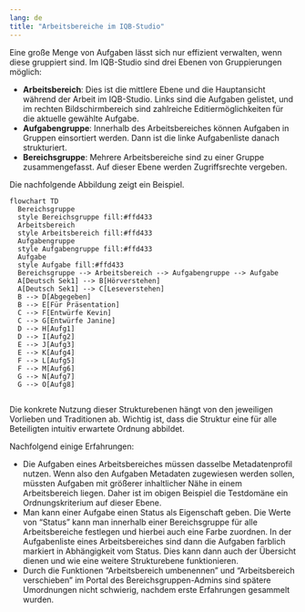 ```yaml
---
lang: de
title: "Arbeitsbereiche im IQB-Studio"
---
```


Eine große Menge von Aufgaben lässt sich nur effizient verwalten, wenn diese gruppiert sind. Im IQB-Studio sind drei Ebenen von Gruppierungen möglich:

* **Arbeitsbereich**: Dies ist die mittlere Ebene und die Hauptansicht während der Arbeit im IQB-Studio. Links sind die Aufgaben gelistet, und im rechten Bildschirmbereich sind zahlreiche Editiermöglichkeiten für die aktuelle gewählte Aufgabe.
* **Aufgabengruppe**: Innerhalb des Arbeitsbereiches können Aufgaben in Gruppen einsortiert werden. Dann ist die linke Aufgabenliste danach strukturiert.
* **Bereichsgruppe**: Mehrere Arbeitsbereiche sind zu einer Gruppe zusammengefasst. Auf dieser Ebene werden Zugriffsrechte vergeben.

Die nachfolgende Abbildung zeigt ein Beispiel.

```mermaid
flowchart TD
  Bereichsgruppe
  style Bereichsgruppe fill:#ffd433
  Arbeitsbereich
  style Arbeitsbereich fill:#ffd433
  Aufgabengruppe
  style Aufgabengruppe fill:#ffd433
  Aufgabe
  style Aufgabe fill:#ffd433
  Bereichsgruppe --> Arbeitsbereich --> Aufgabengruppe --> Aufgabe
  A[Deutsch Sek1] --> B[Hörverstehen]
  A[Deutsch Sek1] --> C[Leseverstehen]
  B --> D[Abgegeben]
  B --> E[Für Präsentation]
  C --> F[Entwürfe Kevin]
  C --> G[Entwürfe Janine]
  D --> H[Aufg1]
  D --> I[Aufg2]
  E --> J[Aufg3]
  E --> K[Aufg4]
  F --> L[Aufg5]
  F --> M[Aufg6]
  G --> N[Aufg7]
  G --> O[Aufg8]
  
```

Die konkrete Nutzung dieser Strukturebenen hängt von den jeweiligen Vorlieben und Traditionen ab. Wichtig ist, dass die Struktur eine für alle Beteiligten intuitiv erwartete Ordnung abbildet.

Nachfolgend einige Erfahrungen:

* Die Aufgaben eines Arbeitsbereiches müssen dasselbe Metadatenprofil nutzen. Wenn also den Aufgaben Metadaten zugewiesen werden sollen, müssten Aufgaben mit größerer inhaltlicher Nähe in einem Arbeitsbereich liegen. Daher ist im obigen Beispiel die Testdomäne ein Ordnungskriterium auf dieser Ebene.
* Man kann einer Aufgabe einen Status als Eigenschaft geben. Die Werte von "Status" kann man innerhalb einer Bereichsgruppe für alle Arbeitsbereiche festlegen und hierbei auch eine Farbe zuordnen. In der Aufgabenliste eines Arbeitsbereiches sind dann die Aufgaben farblich markiert in Abhängigkeit vom Status. Dies kann dann auch der Übersicht dienen und wie eine weitere Strukturebene funktionieren.
* Durch die Funktionen "Arbeitsbereich umbenennen" und "Arbeitsbereich verschieben" im Portal des Bereichsgruppen-Admins sind spätere Umordnungen nicht schwierig, nachdem erste Erfahrungen gesammelt wurden.
